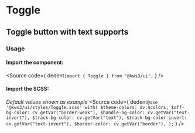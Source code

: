 
<Version />

# Toggle
## Toggle button with text supports

<Meta of={Stories} />
<Canvas of={Stories.Main} />
<Controls />

### Usage
#### Import the component:
<Source
  code={
    dedent`import { Toggle } from '@kws3/ui';`
  }
/>

#### Import the SCSS:
_Default values shown as example_
<Source
  code={
    dedent`
      @use '@kws3/ui/styles/Toggle.scss' with(
        $theme-colors: dv.$colors,
        $off-bg-color: cv.getVar("border-weak"),
        $handle-bg-color: cv.getVar("text-invert"),
        $track-bg-color: cv.getVar("text"),
        $track-bg-color-invert: cv.getVar("text-invert"),
        $border-color: cv.getVar("border"),
      );
    `
  }
/>

